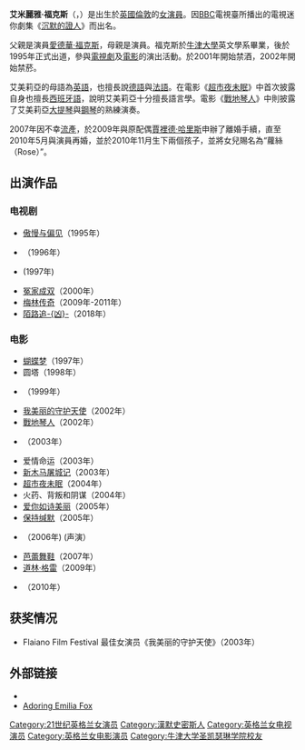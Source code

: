 {{blpunsourced|time=2011-08-02T16:52:58+00:00}}
{{noteTA
|T=zh-hk:艾美莉亞·霍絲; zh-tw:艾米麗雅·福斯; zh-hans:艾米麗雅·福克斯
|G1=Show
|G2=Movie
|1=zh-hk:艾美莉亞; zh-tw:艾米麗雅; zh-cn:艾米麗雅
|2=zh-hk:艾美莉亞·霍絲; zh-tw:艾米麗雅·福斯; zh-cn:艾米麗雅·福克斯
|3=zh-hk:愛德華·霍士; zh-tw:愛德華·福斯; zh-cn:愛德華·福克斯
|4=zh-hk:謝諾·哈利斯; zh-tw:傑瑞德·哈里斯; zh-cn:賈裡德·哈里斯
|5=zh-hk:祖安娜·戴維; zh-tw:喬安娜·大衛; zh-cn:喬安娜·戴維
|6=zh-hk:謝洛美·基利; zh-tw:傑瑞米·基雷; zh-cn:傑裡米·吉利
|7=zh-hk:愛情回水; zh-tw:超市夜未眠
}}

{{藝人
| 姓名     = 艾米麗雅·福克斯
| 類型     = 女演員
| 圖片     = Emilia Fox.jpg
| 圖片尺寸 = 
| 圖片簡介 = 
| 原名     = Emilia Rose Elizabeth Fox
| 暱稱     = 
| 其他藝名 =
| 國籍     = {{GBR}}
| 出生日期 = {{birth date and age|1974|7|31}}
| 出生地點 = {{GBR}}[[倫敦|倫敦]]
| 逝世日期 = 
| 逝世地點 = 
| 職業     = [[演員|演員]]
| 語言     = [[英語|英語]]、[[德語|德語]]、[[法語|法語]]、[[西班牙語|西班牙語]]
| 教育程度 = 
| 宗教信仰 = 
| 配偶     = [[賈裡德·哈里斯|賈裡德·哈里斯]]（2005年－2009年）<br />{{link-en|傑裡米·吉利|Jeremy Gilley}}（2010年－2011）
| 兒女     = 
| 父母     = [[愛德華·福克斯|愛德華·福克斯]] 
| 音樂類型 = 
| 演奏樂器 = [[大提琴|大提琴]]、[[鋼琴|鋼琴]]
| 出身地   = 
| 出道作   = 
| 出道日期 = 1995年
| 代表作   = [[傲慢與偏見_(電視短劇)|傲慢與偏見]]<br />[[超市夜未眠|超市夜未眠]]<br />[[我美麗的守護天使|我美麗的守護天使]] 
| 活躍年代 = 1995年－至今
| 唱片公司 = 
| 經紀公司 = 
| 網站     = 
| 相關團體 = 
| 獎項     = 
| IMDb    = 0288976
}}

'''艾米麗雅·福克斯'''（{{lang-en|Emilia Fox}}，{{bd|1974年|7月31日|catIdx=F}}）是出生於[[英國|英國]][[倫敦|倫敦]]的[[女演員|女演員]]。因[[BBC|BBC]]電視臺所播出的電視迷你劇集《[[沉默的證人|沉默的證人]]》而出名。

父親是演員[[愛德華·福克斯|愛德華·福克斯]]，母親是演員{{link-en|喬安娜·戴維|Joanna David}}。福克斯於[[牛津大學|牛津大學]]英文學系畢業，後於1995年正式出道，參與[[電視劇|電視劇]]及[[電影|電影]]的演出活動。於2001年開始禁酒，2002年開始禁菸。

艾美莉亞的母語為[[英語|英語]]，也擅長說[[德語|德語]]與[[法語|法語]]。在電影《[[超市夜未眠|超市夜未眠]]》中首次披露自身也擅長[[西班牙語|西班牙語]]，說明艾美莉亞十分擅長語言學。電影《[[戰地琴人|戰地琴人]]》中則披露了艾美莉亞[[大提琴|大提琴]]與[[鋼琴|鋼琴]]的熟練演奏。

2007年因不幸[[流產|流產]]，於2009年與原配偶[[賈裡德·哈里斯|賈裡德·哈里斯]]申辦了離婚手續，直至2010年5月與演員{{link-en|傑裡米·吉利|Jeremy Gilley}}再婚，並於2010年11月生下兩個孩子，並將女兒賜名為“蘿絲（Rose）”。

== 出演作品 ==
=== 电视剧 ===
*[[傲慢与偏见_(电视短剧)|傲慢与偏见]]（1995年）
*{{link-en|沉默的证人|Silent Witness}}（1996年）
*{{link-en|丽贝卡|Rebecca (1997 miniseries)}} (1997年)
*[[冤家成双|冤家成双]]（2000年）
*[[梅林传奇|梅林传奇]]（2009年-2011年）
*[[陌路追凶_(2018年電視劇)|陌路追-{凶}-]]（2018年）

=== 电影 ===
*[[蝴蝶梦|蝴蝶梦]]（1997年）
*圆塔（1998年）
*{{link-en|大卫·科波菲尔|David Copperfield (1999 film)}}（1999年）
*[[我美丽的守护天使|我美丽的守护天使]]（2002年）
*[[戰地琴人|戰地琴人]]（2002年）
*{{link-en|三盲鼠|Three Blind Mice (2003 film)}}（2003年）
*爱情命运（2003年）
*[[新木马屠城记|新木马屠城记]]（2003年）
*[[超市夜未眠|超市夜未眠]]（2004年）
*火药、背叛和阴谋（2004年）
*[[爱你如诗美丽|爱你如诗美丽]]（2005年）
*[[保持缄默|保持缄默]]（2005年）
*{{link-en|吉米闯天关|Free Jimmy}}（2006年) (声演）
*[[芭蕾舞鞋|芭蕾舞鞋]]（2007年）
*[[墮落美少年|道林·格雷]]（2009年）
*{{link-en|永生之法|Ways to Live Forever (film)}}（2010年）

== 获奖情况 ==
*Flaiano Film Festival 最佳女演员《我美丽的守护天使》（2003年）

== 外部链接 ==
*{{imdb name|id=0288976|name=Emilia Fox}}
*[https://web.archive.org/web/20161022150307/http://emilia-fox.com/ Adoring Emilia Fox]

{{Authority control}}
{{DEFAULTSORT: Fox, Emilia}}
[[Category:21世纪英格兰女演员|Category:21世纪英格兰女演员]]
[[Category:漢默史密斯人|Category:漢默史密斯人]]
[[Category:英格兰女电视演员|Category:英格兰女电视演员]]
[[Category:英格兰女电影演员|Category:英格兰女电影演员]]
[[Category:牛津大学圣凯瑟琳学院校友|Category:牛津大学圣凯瑟琳学院校友]]